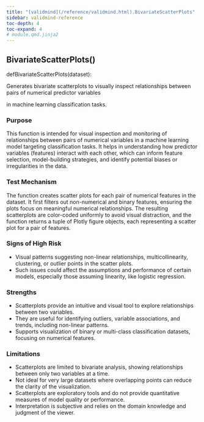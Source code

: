 ```yaml
---
title: "[validmind](/reference/validmind.html).BivariateScatterPlots"
sidebar: validmind-reference
toc-depth: 4
toc-expand: 4
# module.qmd.jinja2
---
```


<!-- function.qmd.jinja2 -->

## BivariateScatterPlots[()]{.muted}

<!-- signatures.jinja2 -->

::: {.signature}

<span class="kw">def</span><span class="name">BivariateScatterPlots</span>(<span class="params"><span class="n">dataset</span></span>):

:::

<!-- docstring.jinja2 -->

Generates bivariate scatterplots to visually inspect relationships between pairs of numerical predictor variables

in machine learning classification tasks.

### Purpose

This function is intended for visual inspection and monitoring of relationships between pairs of numerical variables in a machine learning model targeting classification tasks. It helps in understanding how predictor variables (features) interact with each other, which can inform feature selection, model-building strategies, and identify potential biases or irregularities in the data.

### Test Mechanism

The function creates scatter plots for each pair of numerical features in the dataset. It first filters out non-numerical and binary features, ensuring the plots focus on meaningful numerical relationships. The resulting scatterplots are color-coded uniformly to avoid visual distraction, and the function returns a tuple of Plotly figure objects, each representing a scatter plot for a pair of features.

### Signs of High Risk

- Visual patterns suggesting non-linear relationships, multicollinearity, clustering, or outlier points in the scatter plots.
- Such issues could affect the assumptions and performance of certain models, especially those assuming linearity, like logistic regression.

### Strengths

- Scatterplots provide an intuitive and visual tool to explore relationships between two variables.
- They are useful for identifying outliers, variable associations, and trends, including non-linear patterns.
- Supports visualization of binary or multi-class classification datasets, focusing on numerical features.

### Limitations

- Scatterplots are limited to bivariate analysis, showing relationships between only two variables at a time.
- Not ideal for very large datasets where overlapping points can reduce the clarity of the visualization.
- Scatterplots are exploratory tools and do not provide quantitative measures of model quality or performance.
- Interpretation is subjective and relies on the domain knowledge and judgment of the viewer.
